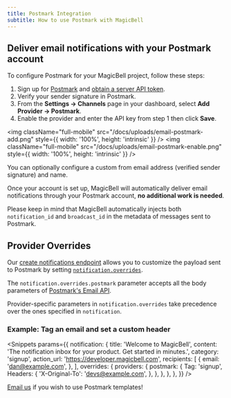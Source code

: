 ```yaml
---
title: Postmark Integration
subtitle: How to use Postmark with MagicBell
---
```


## Deliver email notifications with your Postmark account

To configure Postmark for your MagicBell project, follow these steps:

1. Sign up for [Postmark](https://account.postmarkapp.com/sign_up) and [obtain a server API token](https://postmarkapp.com/support/article/1008-what-are-the-account-and-server-api-tokens).
1. Verify your sender signature in Postmark.
1. From the **Settings &rarr; Channels** page in your dashboard, select **Add Provider &rarr; Postmark**.
1. Enable the provider and enter the API key from step 1 then click **Save**.

<img
  className="full-mobile"
  src="/docs/uploads/email-postmark-add.png"
  style={{ width: '100%', height: 'intrinsic' }}
/>
<img
  className="full-mobile"
  src="/docs/uploads/email-postmark-enable.png"
  style={{ width: '100%', height: 'intrinsic' }}
/>

<Note>
  You can optionally configure a custom from email address (verified sender signature) and
  name.
</Note>

Once your account is set up, MagicBell will automatically deliver email
notifications through your Postmark account, **no additional work is needed**.

Please keep in mind that MagicBell automatically injects both `notification_id`
and `broadcast_id` in the metadata of messages sent to Postmark.

## Provider Overrides

Our [create notifications endpoint](/docs/rest-api/reference#create-notification) allows you to customize the payload sent to Postmark by setting [`notification.overrides`](/docs/overrides).

The `notification.overrides.postmark` parameter accepts all the body parameters of [Postmark's Email API](https://postmarkapp.com/developer/api/email-api).

Provider-specific parameters in `notification.overrides` take precedence over the ones specified in `notification`.

### Example: Tag an email and set a custom header

<Snippets
  params={{
    notification: {
      title: 'Welcome to MagicBell',
      content: 'The notification inbox for your product. Get started in minutes.',
      category: 'signup',
      action_url: 'https://developer.magicbell.com',
      recipients: [
        {
          email: 'dan@example.com',
        },
      ],
      overrides: {
        providers: {
          postmark: {
            Tag: 'signup',
            Headers: {
              'X-Original-To': 'devs@example.com',
            },
          },
        },
      },
    },
  }}
/>

<Note>
  <a href="mailto:hello@magicbell.com">Email us</a> if you wish to use Postmark templates!
</Note>
